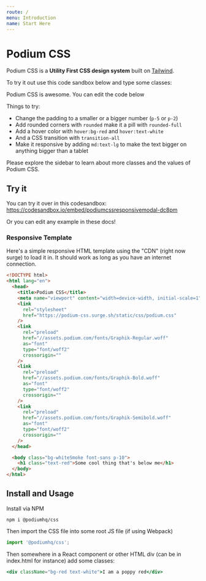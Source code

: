 ```yaml
---
route: /
menu: Introduction
name: Start Here
---
```



# Podium CSS

Podium CSS is a **Utility First CSS design system** built on [Tailwind](https://tailwindcss.com).

To try it out use this code sandbox below and type some classes:

<Playground>
  <div className="bg-tan p-5 text-sm font-bold">
    Podium CSS is awesome. You can edit the code below
  </div>
</Playground>

Things to try:

- Change the padding to a smaller or a bigger number (`p-5` or `p-2`)
- Add rounded corners with `rounded` make it a pill with `rounded-full`
- Add a hover color with `hover:bg-red` and `hover:text-white`
- And a CSS transition with `transition-all`
- Make it responsive by adding `md:text-lg` to make the text bigger on anything bigger than a tablet

Please explore the sidebar to learn about more classes and the values of Podium CSS.

## Try it

You can try it over in this codesandbox: <https://codesandbox.io/embed/podiumcssresponsivemodal-dc8pm>

Or you can edit any example in these docs!

### Responsive Template

Here's a simple responsive HTML template using the "CDN" (right now surge) to load it in.
It should work as long as you have an internet connection.

```html
<!DOCTYPE html>
<html lang="en">
  <head>
    <title>Podium CSS</title>
    <meta name="viewport" content="width=device-width, initial-scale=1" />
    <link
      rel="stylesheet"
      href="https://podium-css.surge.sh/static/css/podium.css"
    />
    <link
      rel="preload"
      href="//assets.podium.com/fonts/Graphik-Regular.woff"
      as="font"
      type="font/woff2"
      crossorigin=""
    />
    <link
      rel="preload"
      href="//assets.podium.com/fonts/Graphik-Bold.woff"
      as="font"
      type="font/woff2"
      crossorigin=""
    />
    <link
      rel="preload"
      href="//assets.podium.com/fonts/Graphik-Semibold.woff"
      as="font"
      type="font/woff2"
      crossorigin=""
    />
  </head>

  <body class="bg-whiteSmoke font-sans p-10">
    <h1 class="text-red">Some cool thing that's below me</h1>
  </body>
</html>
```

## Install and Usage

Install via NPM

```
npm i @podiumhq/css
```

Then import the CSS file into some root JS file (if using Webpack)

```js
import '@podiumhq/css';
```

Then somewhere in a React component or other HTML div (can be in index.html for instance) add some classes:

```jsx
<div className="bg-red text-white">I am a poppy red</div>
```
